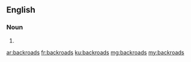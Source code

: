 ==English==

===Noun===
{{head|en|plural}}

# {{plural of|backroad|lang=en}}

[[ar:backroads]]
[[fr:backroads]]
[[ku:backroads]]
[[mg:backroads]]
[[my:backroads]]